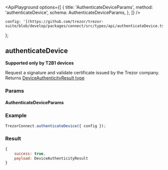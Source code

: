


<ApiPlayground
    options={[
        {
            title: 'AuthenticateDeviceParams',
            method: 'authenticateDevice',
            schema: AuthenticateDeviceParams,
        },
    ]}
/>

    config: '](https://github.com/trezor/trezor-suite/blob/develop/packages/connect/src/types/api/authenticateDevice.ts)',
};

## authenticateDevice

<Callout type="info">**Supported only by T2B1 devices**</Callout>

Request a signature and validate certificate issued by the Trezor company.
Returns [DeviceAuthenticityResult type](https://github.com/trezor/trezor-suite/blob/develop/packages/connect/src/types/api/authenticateDevice.ts)

### Params

<CommonParamsLink />

#### AuthenticateDeviceParams

<ParamsTable schema={AuthenticateDeviceParams} descriptions={paramDescriptions} />

### Example

```javascript
TrezorConnect.authenticateDevice({ config });
```

### Result

```javascript
{
    success: true,
    payload: DeviceAuthenticityResult
}
```
